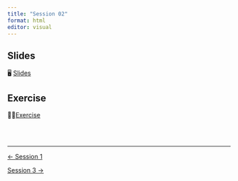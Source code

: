 ```yaml
---
title: "Session 02"
format: html
editor: visual
---
```


::: callout-important
:::

## Slides
🖥️ [Slides](slides.html)

## Exercise
💪🏻[Exercise](exercise.html)

<br><br>

::: {style="font-size: 0.875em;"}
:::

---

::: {.d-flex .justify-content-between .border-top .pt-4 .mt-4}
<div>
[← Session 1](../session_01/page.qmd){.btn .btn-outline-primary}
</div>
<div>
[Session 3 →](../session_03/page.qmd){.btn .btn-outline-primary}
</div>
:::
